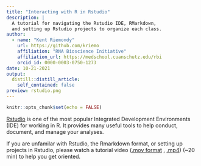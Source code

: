 ```yaml
---
title: "Interacting with R in Rstudio"
description: |
  A tutorial for navigating the Rstudio IDE, RMarkdown,
  and setting up Rstudio projects to organize each class.
author:
  - name: "Kent Riemondy"
    url: https://github.com/kriemo
    affiliation: "RNA Bioscience Initiative"
    affiliation_url: https://medschool.cuanschutz.edu/rbi
    orcid_id: 0000-0003-0750-1273
date: 10-21-2021
output:
  distill::distill_article:
    self_contained: false
preview: rstudio.png
---
```



```r
knitr::opts_chunk$set(echo = FALSE)
```

[Rstudio](https://www.rstudio.com/) is one of the most popular Integrated Development Environments (IDE) for working in R. It provides many useful tools to help conduct, document, and manage your analyses. 

If you are unfamilar with Rstudio, the Rmarkdown format, or setting up projects in Rstudio, please watch a tutorial video ([.mov format](https://www.dropbox.com/s/alrmoszei1ou6vr/intro-to-rstudio.mov?dl=0) 
, [.mp4](https://www.dropbox.com/s/zuh153mlp7w2fio/intro-to-rstudio.mp4?dl=0)) (~20 min) to help you get oriented.


